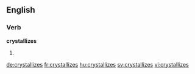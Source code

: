 ==English==

===Verb===
'''crystallizes'''

# {{third-person singular of|crystallize}}

[[de:crystallizes]]
[[fr:crystallizes]]
[[hu:crystallizes]]
[[sv:crystallizes]]
[[vi:crystallizes]]